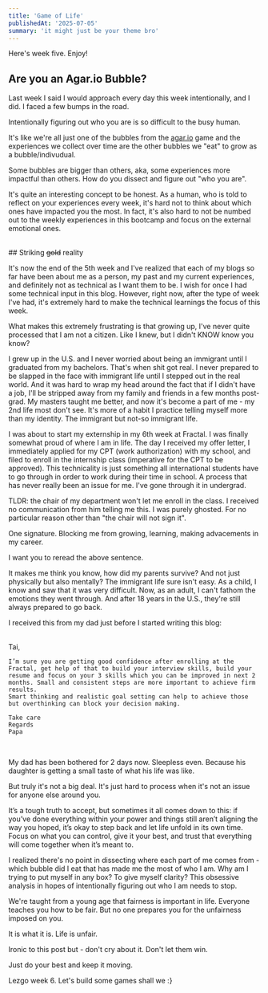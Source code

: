 ```yaml
---
title: 'Game of Life'
publishedAt: '2025-07-05'
summary: 'it might just be your theme bro'
---
```


Here's week five. Enjoy!

## Are you an Agar.io Bubble? 

Last week I said I would approach every day this week intentionally, and I did. I faced a few bumps in the road.

Intentionally figuring out who you are is so difficult to the busy human. 

It's like we're all just one of the bubbles from the [agar.io](https://one.sigmally.com) game and the experiences we collect over time are the other bubbles we "eat" to grow as a bubble/indivudual. 

Some bubbles are bigger than others, aka, some experiences more impactful than others. How do you dissect and figure out "who you are". 

It's quite an interesting concept to be honest. As a human, who is told to reflect on your experiences every week, it's hard not to think about which ones have impacted you the most. In fact, it's also hard to not be numbed out to the weekly experiences in this bootcamp and focus on the external emotional ones. 

<br/>
## Striking <del>gold</del> reality

It's now the end of the 5th week and I've realized that each of my blogs so far have been about me as a person, my past and my current experiences, and definitely not as technical as I want them to be. I wish for once I had some technical input in this blog. However, right now, after the type of week I've had, it's extremely hard to make the technical learnings the focus of this week.  

What makes this extremely frustrating is that growing up, I've never quite processed that I am not a citizen. Like I knew, but I didn't KNOW know you know? 

I grew up in the U.S. and I never worried about being an immigrant until I graduated from my bachelors. That's when shit got real. I never prepared to be slapped in the face with immigrant life until I stepped out in the real world. And it was hard to wrap my head around the fact that if I didn't have a job, I'll be stripped away from my family and friends in a few months post-grad.  My masters taught me better, and now it's become a part of me - my 2nd life most don't see. It's more of a habit I practice telling myself more than my identity. The immigrant but not-so immigrant life. 

I was about to start my externship in my 6th week at Fractal. I was finally somewhat proud of where I am in life. The day I received my offer letter, I immediately applied for my CPT (work authorization) with my school, and filed to enroll in the internship class (imperative for the CPT to be approved). This technicality is just something all international students have to go through in order to work during their time in school. A process that has never really been an issue for me. I've gone through it in undergrad. 

TLDR: the chair of my department won't let me enroll in the class. I received no communication from him telling me this. I was purely ghosted. For no particular reason other than "the chair will not sign it". 

One signature. Blocking me from growing, learning, making advacements in my career. 

I want you to reread the above sentence. 

It makes me think you know, how did my parents survive? And not just physically but also mentally? The immigrant life sure isn't easy. As a child, I know and saw that it was very difficult. Now, as an adult, I can't fathom the emotions they went through. And after 18 years in the U.S., they're still always prepared to go back. 

I received this from my dad just before I started writing this blog:

<br/>
<div className="shadow-m border-1 border-gray text-white p-3 my-3 rounded-md shadow-md max-w-xl mx-auto whitespace-pre-wrap leading-relaxed">
    Tai,

    I’m sure you are getting good confidence after enrolling at the Fractal, get help of that to build your interview skills, build your resume and focus on your 3 skills which you can be improved in next 2 months. Small and consistent steps are more important to achieve firm results.
    Smart thinking and realistic goal setting can help to achieve those but overthinking can block your decision making.   

    Take care
    Regards
    Papa
</div>
<br/>

My dad has been bothered for 2 days now. Sleepless even. Because his daughter is getting a small taste of what his life was like.

But truly it's not a big deal. It's just hard to process when it's not an issue for anyone else around you. 

It’s a tough truth to accept, but sometimes it all comes down to this: if you’ve done everything within your power and things still aren’t aligning the way you hoped, it’s okay to step back and let life unfold in its own time. Focus on what you can control, give it your best, and trust that everything will come together when it’s meant to.

I realized there's no point in dissecting where each part of me comes from - which bubble did I eat that has made me the most of who I am. Why am I trying to put myself in any box? To give myself clarity? This obsessive analysis in hopes of intentionally figuring out who I am needs to stop.

We're taught from a young age that fairness is important in life. Everyone teaches you how to be fair. But no one prepares you for the unfairness imposed on you. 

It is what it is. Life is unfair. 

Ironic to this post but - don't cry about it. Don't let them win.

Just do your best and keep it moving. 

Lezgo week 6. Let's build some games shall we :\}

 




